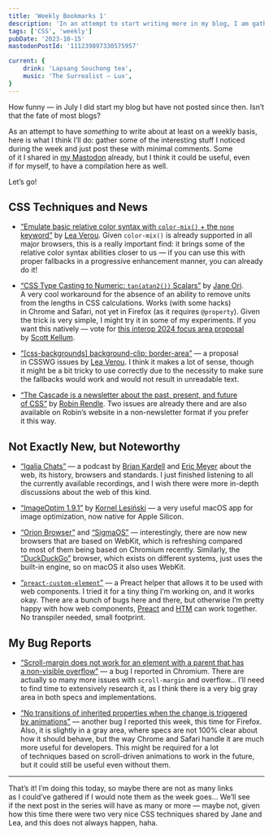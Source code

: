 ```yaml
---
title: 'Weekly Bookmarks 1'
description: 'In an attempt to start writing more in my blog, I am gathering some of the bookmarks I found important in this weekly post.'
tags: ['CSS', 'weekly']
pubDate: '2023-10-15'
mastodonPostId: '111239897330575957'

current: {
	drink: 'Lapsang Souchong tea',
	music: 'The Surrealist — Lux',
}
---
```


How funny — in July I did start my blog but have not posted since then. Isn’t that the fate of most blogs?

As an attempt to have _something_ to write about at least on a weekly basis, here is what I think I’ll do: gather some of the interesting stuff I noticed during the week and just post these with minimal comments. Some of it I shared in [my Mastodon](https://front-end.social/@kizu) already, but I think it could be useful, even if for myself, to have a compilation here as well.

Let’s go!


## CSS Techniques and News

- [“Emulate basic relative color syntax with `color-mix()` + the `none` keyword”](https://codepen.io/leaverou/pen/gOZZQZb?editors=1100) by [Lea Verou](https://lea.verou.me/). Given `color-mix()` is already supported in all major browsers, this is a really important find: it brings some of the relative color syntax abilities closer to us — if you can use this with proper fallbacks in a progressive enhancement manner, you can already do it!

- [“CSS Type Casting to Numeric: `tan(atan2())` Scalars”](https://dev.to/janeori/css-type-casting-to-numeric-tanatan2-scalars-582j) by [Jane Ori](http://propjockey.io/). A very cool workaround for the absence of an ability to remove units from the lengths in CSS calculations. Works (with some hacks) in Chrome and Safari, not yet in Firefox (as it requires `@property`). Given the trick is very simple, I might try it in some of my experiments. If you want this natively — vote for [this interop 2024 focus area proposal](https://github.com/web-platform-tests/interop/issues/513) by [Scott Kellum](https://scottkellum.com/).

- [“[css-backgrounds] background-clip: border-area”](https://github.com/w3c/csswg-drafts/issues/9456) — a proposal in CSSWG issues by [Lea Verou](https://lea.verou.me/). I think it makes a lot of sense, though it might be a bit tricky to use correctly due to the necessity to make sure the fallbacks would work and would not result in unreadable text.

- [“The Cascade is a newsletter about the past, present, and future of CSS”](https://robinrendle.com/the-cascade/) by [Robin Rendle](https://robinrendle.com/). Two issues are already there and are also available on Robin’s website in a non-newsletter format if you prefer it this way.


## Not Exactly New, but Noteworthy

- [“Igalia Chats”](https://www.igalia.com/24-7/chats) — a podcast by [Brian Kardell](https://bkardell.com/) and [Eric Meyer](https://meyerweb.com/) about the web, its history, browsers and standards. I just finished listening to all the currently available recordings, and I wish there were more in-depth discussions about the web of this kind.

- [“ImageOptim 1.9.1”](https://imageoptim.com/changelog.html#v1.9.1) by [Kornel Lesiński](https://kornel.ski/) — a very useful macOS app for image optimization, now native for Apple Silicon.

- [“Orion Browser”](https://browser.kagi.com/) and [“SigmaOS”](https://sigmaos.com/) — interestingly, there are now new browsers that are based on WebKit, which is refreshing compared to most of them being based on Chromium recently. Similarly, the [“DuckDuckGo”](https://duckduckgo.com/duckduckgo-help-pages/get-duckduckgo/get-duckduckgo-browser-on-mac/) browser, which exists on different systems, just uses the built-in engine, so on macOS it also uses WebKit.

- [“`preact-custom-element`”](https://github.com/preactjs/preact-custom-element) — a Preact helper that allows it to be used with web components. I tried it for a tiny thing I’m working on, and it works okay. There are a bunch of bugs here and there, but otherwise I’m pretty happy with how web components, [Preact](https://preactjs.com/) and [HTM](https://github.com/developit/htm) can work together. No transpiler needed, small footprint.


## My Bug Reports

- [“Scroll-margin does not work for an element with a parent that has a non-visible overflow”](https://bugs.chromium.org/p/chromium/issues/detail?id=1492209) — a bug I reported in Chromium. There are actually so many more issues with `scroll-margin` and overflow… I’ll need to find time to extensively research it, as I think there is a very big gray area in both specs and implementations.

- [“No transitions of inherited properties when the change is triggered by animations”](https://bugzilla.mozilla.org/show_bug.cgi?id=1858786) — another bug I reported this week, this time for Firefox. Also, it is slightly in a gray area, where specs are not 100% clear about how it should behave, but the way Chrome and Safari handle it are much more useful for developers. This might be required for a lot of techniques based on scroll-driven animations to work in the future, but it could still be useful even without them.


- - -

That’s it! I’m doing this today, so maybe there are not as many links as I could’ve gathered if I would note them as the week goes… We’ll see if the next post in the series will have as many or more — maybe not, given how this time there were two very nice CSS techniques shared by Jane and Lea, and this does not always happen, haha.
